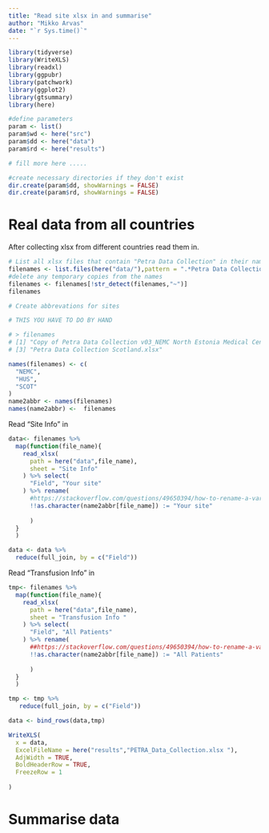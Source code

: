 ```yaml
---
title: "Read site xlsx in and summarise"
author: "Mikko Arvas"
date: "`r Sys.time()`"
---
```


```r
library(tidyverse)
library(WriteXLS)
library(readxl)
library(ggpubr)
library(patchwork)
library(ggplot2)
library(gtsummary)
library(here)

```

```r


#define parameters
param <- list()
param$wd <- here("src")
param$dd <- here("data")
param$rd <- here("results")

# fill more here .....

#create necessary directories if they don't exist
dir.create(param$dd, showWarnings = FALSE)
dir.create(param$rd, showWarnings = FALSE)
```


# Real data from all countries
After collecting xlsx from different countries read them in.


```r
# List all xlsx files that contain "Petra Data Collection" in their name from "data"
filenames <- list.files(here("data/"),pattern = ".*Petra Data Collection.*xlsx")
#delete any temporary copies from the names
filenames <- filenames[!str_detect(filenames,"~")]
filenames
```

```r

# Create abbrevations for sites

# THIS YOU HAVE TO DO BY HAND

# > filenames
# [1] "Copy of Petra Data Collection v03_NEMC North Estonia Medical Center (NEMC).xlsx" "Petra Data Collection Form Helsinki August 2025 Finland.xlsx"                   
# [3] "Petra Data Collection Scotland.xlsx" 

names(filenames) <- c(
  "NEMC",
  "HUS",
  "SCOT"
)
name2abbr <- names(filenames)
names(name2abbr) <-  filenames

```

Read "Site Info" in

```r
data<- filenames %>% 
  map(function(file_name){
    read_xlsx(
      path = here("data",file_name),
      sheet = "Site Info"
    ) %>% select(
      "Field", "Your site"
    ) %>% rename(
      #https://stackoverflow.com/questions/49650394/how-to-rename-a-variable-using-a-dynamic-name-and-dplyr
      !!as.character(name2abbr[file_name]) := "Your site"
      
      )
  }
  )

data <- data %>% 
  reduce(full_join, by = c("Field"))

```


Read "Transfusion Info" in

```r
tmp<- filenames %>% 
  map(function(file_name){
    read_xlsx(
      path = here("data",file_name),
      sheet = "Transfusion Info "
    ) %>% select(
      "Field", "All Patients"
    ) %>% rename(
      ##https://stackoverflow.com/questions/49650394/how-to-rename-a-variable-using-a-dynamic-name-and-dplyr
      !!as.character(name2abbr[file_name]) := "All Patients"
      
      )
  }
  )

tmp <- tmp %>% 
   reduce(full_join, by = c("Field"))

data <- bind_rows(data,tmp)

```



```r

WriteXLS(
  x = data,
  ExcelFileName = here("results","PETRA_Data_Collection.xlsx "),
  AdjWidth = TRUE,
  BoldHeaderRow = TRUE,
  FreezeRow = 1
  
)

```


# Summarise data


